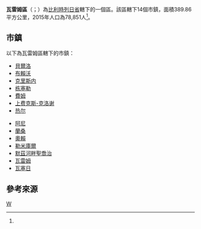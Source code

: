 {{not|瓦雷姆}}
{{Infobox settlement
| name = 瓦雷姆區
| native_name = {{Lang|fr|Arrondissement de Waremme}}
| type = {{flag|Belgium}}行政區
| image_skyline = 
| image_alt = 
| image_caption = 
| image_map = Arrondissement Waremme Belgium Map.png
| map_alt = 
| map_caption = 瓦雷姆區在[[列日省|列日省]]的位置
| latd = 50.65
| longd = 5.2
| coor_pinpoint = 
| coordinates_type = region:BE_type:adm3rd
| coordinates_display = inline,title
| coordinates_footnotes = 
| coordinates_region = BE
| subdivision_type = 國家
| subdivision_name = {{flag|Belgium}}
| subdivision_type1 = 地區
| subdivision_name1 = {{BE-REG-WAL}}
| subdivision_type2 = 省份
| subdivision_name2 = {{BE-PROV-LG}}
| parts_type = 市鎮
| parts_style = para
| p1 = 14
| established_title = 
| established_date = 
| unit_pref  = Metric
| area_footnotes = 
| area_total_km2 = 389.86
| elevation_footnotes = 
| elevation_m = 
| population_footnotes = <ref name="population">[http://www.citypopulation.de/php/belgium-liege.php Belgium: Liège (Waremme)]. City Population.</ref>
| population_total = 78,851
| population_as_of  = 2015年
| population_density_km2 = 202.26
| timezone1 = [[Central_European_Time|CET]]
| utc_offset1 = +1
| timezone1_DST = [[Central_European_Summer_Time|CEST]]
| utc_offset1_DST = +2
| iso_code = 
| website = 
| footnotes = 
}}

'''瓦雷姆區'''（{{Lang-fr|Arrondissement de Waremme}}；{{Lang-nl|Arrondissement Borgworm}}）為[[比利時|比利時]][[列日省|列日省]]轄下的一個區。該區轄下14個市鎮，面積389.86平方公里，2015年人口為78,851人<ref name="population"/>。

==市鎮==
以下為瓦雷姆區轄下的市鎮：

{{Col-begin|width=30em}}
{{Col-break}}
* [[貝爾洛|貝爾洛]]
* [[布賴沃|布賴沃]]
* [[克里斯内|克里斯内]]
* [[栋塞勒|栋塞勒]]
* [[費姆|費姆]]
* [[上费克斯-克洛谢|上费克斯-克洛谢]]
* [[热尔_(比利时)|热尔]]
{{Col-break}}
* [[阿尼_(列日省)|阿尼]]
* [[蘭桑|蘭桑]]
* [[奧賴|奧賴]]
* [[勒米庫爾|勒米庫爾]]
* [[默茲河畔聖喬治|默茲河畔聖喬治]]
* [[瓦雷姆|瓦雷姆]]
* [[瓦塞日|瓦塞日]]
{{Col-end}}


==參考來源==
{{reflist}}

{{列日省市區}}
{{Administrative arrondissements of Belgium|state=collapsed}}

[[Category:列日省的区|W]]


{{Belgium-geo-stub}}